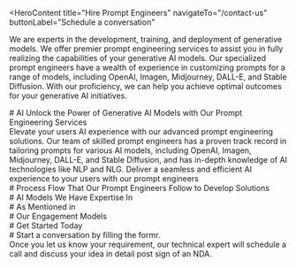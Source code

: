 <HeroContent
  title="Hire Prompt Engineers"
  navigateTo="/contact-us"
  buttonLabel="Schedule a conversation"
>
  We are experts in the development, training, and deployment of generative
  models. We offer premier prompt engineering services to assist you in fully
  realizing the capabilities of your generative AI models. Our specialized
  prompt engineers have a wealth of experience in customizing prompts for a
  range of models, including OpenAI, Imagen, Midjourney, DALL-E, and Stable
  Diffusion. With our proficiency, we can help you achieve optimal outcomes for
  your generative AI initiatives.
</HeroContent>

<ClientCompaniesComponent />

<CountUpAnimationContainer />

<div
  style={{
    display: "flex",
    justifyContent: "center",
    alignItems: "center",
    gap: "20px",
  }}
>
  <div>
    # AI Unlock the Power of Generative AI Models with Our Prompt Engineering
    Services
  </div>
  <div>
    Elevate your users AI experience with our advanced prompt engineering
    solutions. Our team of skilled prompt engineers has a proven track record in
    tailoring prompts for various AI models, including OpenAI, Imagen,
    Midjourney, DALL-E, and Stable Diffusion, and has in-depth knowledge of AI
    technologies like NLP and NLG. Deliver a seamless and efficient AI
    experience to your users with our prompt engineers
  </div>
</div>

<section className="grid grid-cols-2 gap-10 w-full py-16">
  <section className="w-full col-span-1 cursor-pointer">
    <ServiceCard
      service={{
        id: 1,
        image: "",
        title: "Strategy and Consulting",
        description:
          "We offer strategic advisory and consulting services to assist our clients in making well-informed decisions about their artificial intelligence (AI) projects. Leveraging our deep expertise in cutting-edge AI technologies and our steadfast dedication to innovation, we empower our clients to thrive in the constantly changing landscape of AI.",
        urlPath: "",
      }}
    />
  </section>
  <section className="w-full col-span-1 cursor-pointer">
    <ServiceCard
      service={{
        id: 2,
        image: "",
        title: "Analysis Service",
        description:
          "Our team of seasoned prompt engineers collaborates closely with clients to determine the tasks and functions their generative AI models must carry out. We assess all facets of the project, encompassing the data sources, the target audience, and the intended outcomes. Performing a comprehensive task analysis guarantees that the resulting model prompts are customized to the client's unique requirements and optimized to achieve the desired results.",
        urlPath: "",
      }}
    />
  </section>
  <section className="w-full col-span-1 cursor-pointer">
    <ServiceCard
      service={{
        id: 3,
        image: "",
        title: "Design and Testing",
        description:
          "Prompt engineering is a crucial process that heavily relies on design and testing. Our skilled team demonstrates excellence in crafting customized prompt designs by leveraging cutting-edge natural language processing and natural language generation methods. We thoroughly evaluate the model's performance to guarantee it achieves the targeted objectives. Our design and testing offerings enable clients to receive top-notch prompt engineering services that are tailored to their unique requirements.",
        urlPath: "",
      }}
    />
  </section>
  <section className="w-full col-span-1 cursor-pointer">
    <ServiceCard
      service={{
        id: 4,
        image: "",
        title: "Integration and Optimization",
        description:
          "The prompt engineering team at our company is highly skilled in combining and refining generative AI models. We collaborate closely with clients to develop customized solutions that cater to their specific needs and guarantee smooth operation. Our proficiency in integrating generative AI models with various systems and software, combined with our optimization services, enables our clients to optimize the value of their generative AI models and achieve exceptional outcomes.",
        urlPath: "",
      }}
    />
  </section>
</section>

<div
  style={{
    display: "flex",
    justifyContent: "center",
    alignItems: "center",
    gap: "20px",
  }}
>
  <div>
    # Process Flow That Our Prompt Engineers Follow to Develop Solutions
  </div>
</div>

<section className="grid grid-cols-2 gap-10 w-full py-16">
  <section className="w-full col-span-1 cursor-pointer">
    <ServiceCard
      service={{
        id: 1,
        image: "",
        title: "Requirement Gathering",
        description:
          "The process starts by assessing the client's requirements, goals, and anticipated outcomes for their generative AI system. We collect all necessary information to ensure that the prompt development is customized to the client's unique needs.",
        urlPath: "",
      }}
    />
    <section className="w-full col-span-1 cursor-pointer">
      <ServiceCard
        service={{
          id: 2,
          image: "",
          title: "Strategy and Consulting ",
          description:
            "We offer our clients professional guidance on the most recent AI technologies and pioneering solutions, assisting them in making well-informed decisions about their AI projects. We help our clients develop an efficient strategy for deploying their generative AI models.",
          urlPath: "",
        }}
      />
    </section>
  </section>
  <section className="w-full col-span-1 cursor-pointer">
    <ServiceCard
      service={{
        id: 3,
        image: "",
        title: "Design and Testing",
        description:
          "Our team creates personalized prompts for a variety of models, such as OpenAI, Imagen, Midjourney, DALL-E, and Stable Diffusion. We then thoroughly evaluate these prompts to confirm that they are producing the intended results.",
        urlPath: "",
      }}
    />
  </section>
  <section className="w-full col-span-1 cursor-pointer">
    <ServiceCard
      service={{
        id: 4,
        image: "",
        title: "Integration and Optimization",
        description:
          "We incorporate the generative AI models into the client's current systems, guaranteeing smooth operation. Additionally, we refine the models to ensure they are functioning efficiently and productively.",
        urlPath: "",
      }}
    />
  </section>
  <section className="w-full col-span-1 cursor-pointer">
    <ServiceCard
      service={{
        id: 5,
        image: "",
        title: "Delivery and Deployment",
        description:
          "After the prompt engineering process is finished, we provide the final product to the client and offer assistance with the implementation. We make certain that the clients are thoroughly trained in utilizing the generative AI models and can efficiently take advantage of their new capabilities.",
        urlPath: "",
      }}
    />
  </section>
</section>

<div
  style={{
    display: "flex",
    justifyContent: "center",
    alignItems: "center",
    gap: "20px",
  }}
>
  <div># AI Models We Have Expertise In</div>
</div>

<div
  style={{
    display: "flex",
    justifyContent: "center",
    alignItems: "center",
    gap: "20px",
  }}
>
  <div># As Mentioned in</div>
</div>

<ClientCompaniesComponent />

<div
  style={{
    display: "flex",
    justifyContent: "center",
    alignItems: "center",
    gap: "20px",
  }}
>
  <div># Our Engagement Models</div>
</div>

<section className="grid grid-cols-3 gap-10 w-full py-16">
  <section className="w-full col-span-1 cursor-pointer">
    <ServiceCard
      service={{
        id: 1,
        image: "",
        title: "Dedicated Development Team",
        description:
          "Our skilled development team utilizes state-of-the-art artificial intelligence and machine learning technologies to provide our clients with exceptional services and personalized solutions.",
        urlPath: "",
      }}
    />
  </section>
  <section className="w-full col-span-1 cursor-pointer">
    <ServiceCard
      service={{
        id: 2,
        image: "",
        title: "Team Extension",
        description:
          "Our team extension approach is intended to help clients who want to grow their teams by providing the specific skills and knowledge required for their initiatives.",
        urlPath: "/",
      }}
    />
  </section>
  <section className="w-full col-span-1 cursor-pointer">
    <ServiceCard
      service={{
        id: 3,
        image: "",
        title: "Project-based Model",
        description:
          "Our client-focused, project-driven methodology, bolstered by our skilled software development team, is committed to encouraging collaboration with clients and attaining their unique project goals.",
        urlPath: "",
      }}
    />
  </section>
</section>

<div
  style={{
    display: "flex",
    justifyContent: "center",
    alignItems: "center",
    gap: "20px",
  }}
>
  <div># Get Started Today</div>
</div>

<section className="grid grid-cols-4 gap-10 w-full py-16">
  <section className="w-full col-span-1 cursor-pointer">
    <ServiceCard
      service={{
        id: 1,
        image: "",
        title: "1. Get in Touch",
        description:
          "Complete the contact form secured by a non-disclosure agreement, select a time on our calendar, and arrange a video conference with our specialists.",
        urlPath: "",
      }}
    />
  </section>
  <section className="w-full col-span-1 cursor-pointer">
    <ServiceCard
      service={{
        id: 2,
        image: "",
        title: "2. Get a Consultation",
        description:
          "Get on a call with our team to know the feasibility of your project idea.",
        urlPath: "",
      }}
    />
  </section>
  <section className="w-full col-span-1 cursor-pointer">
    <ServiceCard
      service={{
        id: 3,
        image: "",
        title: "3. Get a Cost Estimate",
        description:
          "Based on the project requirements, we share a project proposal with budget and timeline estimates.",
        urlPath: "",
      }}
    />
  </section>
  <section className="w-full col-span-1 cursor-pointer">
    <ServiceCard
      service={{
        id: 4,
        image: "",
        title: "4. Project Kickoff",
        description:
          "Once the project is signed, we bring together a team from a range of disciplines to kick start your project.",
        urlPath: "",
      }}
    />
  </section>
</section>

<div
  style={{
    display: "flex",
    justifyContent: "center",
    alignItems: "center",
    gap: "20px",
  }}
>
  <div># Start a conversation by filling the formr.</div>
  <div>
    Once you let us know your requirement, our technical expert will schedule a
    call and discuss your idea in detail post sign of an NDA.
  </div>
</div>

